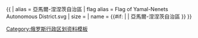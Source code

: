{{ {{{1<noinclude>|country showdata</noinclude>}}}
| alias = 亞馬爾-涅涅茨自治區
| flag alias = Flag of Yamal-Nenets Autonomous District.svg
| size = {{{size|}}}
| name = {{#if: {{{name|}}} | {{{name|}}} | 亞馬爾-涅涅茨自治區 }}
}}<noinclude>
[[Category:俄罗斯行政区划资料模板]]
</noinclude>